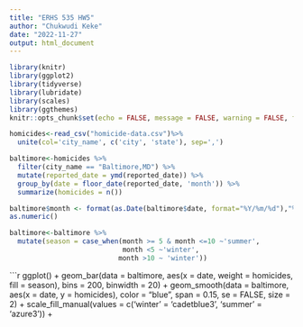 ```yaml
---
title: "ERHS 535 HW5"
author: "Chukwudi Keke"
date: "2022-11-27"
output: html_document
---
```

```r
library(knitr)
library(ggplot2)
library(tidyverse)
library(lubridate)
library(scales)
library(ggthemes)
knitr::opts_chunk$set(echo = FALSE, message = FALSE, warning = FALSE, fig.width = 12, fig.height = 4, tidy = TRUE)
```

```r
homicides<-read_csv("homicide-data.csv")%>%
  unite(col='city_name', c('city', 'state'), sep=',') 
```

```r
baltimore<-homicides %>%
  filter(city_name == "Baltimore,MD") %>%
  mutate(reported_date = ymd(reported_date)) %>%
  group_by(date = floor_date(reported_date, 'month')) %>%
  summarize(homicides = n())
```

```r
baltimore$month <- format(as.Date(baltimore$date, format="%Y/%m/%d"),"%m") %>%
as.numeric()
```

```r
baltimore<-baltimore %>%
  mutate(season = case_when(month >= 5 & month <=10 ~'summer',
                            month <5 ~'winter',
                           month >10 ~ 'winter')) 
```

```r
ggplot() + 
  geom_bar(data = baltimore, aes(x = date, weight = homicides, fill = season), bins = 200, binwidth = 20) + 
  geom_smooth(data = baltimore, aes(x = date, y = homicides), 
              color = "blue", span = 0.15, se = FALSE, size = 2) + 
             scale_fill_manual(values = c('winter' = 'cadetblue3', 
                            'summer' = 'azure3')) + 